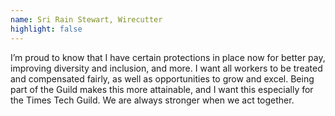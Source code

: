 ```yaml
---
name: Sri Rain Stewart, Wirecutter
highlight: false
---
```

I’m proud to know that I have certain protections in place now for better pay, improving diversity and inclusion, and more. I want all workers to be treated and compensated fairly, as well as opportunities to grow and excel. Being part of the Guild makes this more attainable, and I want this especially for the Times Tech Guild. We are always stronger when we act together.